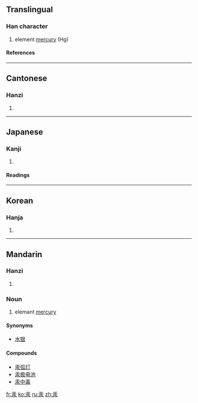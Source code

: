 ==Translingual==
===Han character===
{{Han char|rn=85|rad=水|as=03|sn=7|four=1023<sub>2</sub>|canj=一水 (ME)}}
# element [[mercury]] (Hg)
====References====
{{Han ref|kx=0606.030|dkj=17139|dj=0999.120|hdz=31550.010|uh=6C5E|ud=27742|bh=A845|bd=43077}}

----
==Cantonese==
===Hanzi===
{{yue-hanzi|jyut=|y=hung6}}
# {{defn|Cantonese}}

----
==Japanese==
===Kanji===
{{ja-kanji|grade=|rs=水03}}
# {{defn|Japanese}} 
====Readings====
{{ja-readings|on=[[こう]] (kō)|kun=[[みずがね]] (mizugane)}}

----
==Korean==
===Hanja===
{{ko-hanja|hangeul=홍|eumhun=|rv=hong|mr=hong|y=hong}}
# {{defn|Korean}}

----
==Mandarin==
===Hanzi===
{{cmn-hanzi|pin=[[gǒng]] ([[gong3]])|wg=kung<sup>3</sup>}}
# {{defn|Mandarin}}

===Noun===
# elemant [[mercury]]

====Synonyms====
*[[水银]]

====Compounds====
*[[汞弧灯]]
*[[汞极电池]]
*[[汞中毒]]

[[fr:汞]]
[[ko:汞]]
[[ru:汞]]
[[zh:汞]]